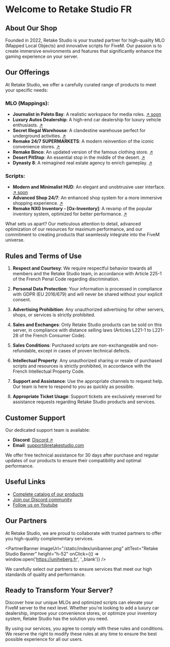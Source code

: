 

# Welcome to Retake Studio FR

## About Our Shop

Founded in 2022, Retake Studio is your trusted partner for high-quality MLO (Mapped Local Objects) and innovative scripts for FiveM. Our passion is to create immersive environments and features that significantly enhance the gaming experience on your server.

## Our Offerings

At Retake Studio, we offer a carefully curated range of products to meet your specific needs:

### MLO (Mappings):
- **Journalist in Paleto Bay**: A realistic workspace for media roles. [↗ soon]()
- **Luxury Autos Dealership**: A high-end car dealership for luxury vehicle enthusiasts. [↗](https://retake-studio.tebex.io/package/5978821)
- **Secret Illegal Warehouse**: A clandestine warehouse perfect for underground activities. [↗](https://retake-studio.tebex.io/package/6315799) 
- **Remake 24/7 SUPERMARKETS**: A modern reinvention of the iconic convenience stores. [↗](https://retake-studio.tebex.io/package/6179108)
- **Remake Binco**: An updated version of the famous clothing store. [↗](https://retake-studio.tebex.io/package/6336310)
- **Desert PitStop**: An essential stop in the middle of the desert. [↗](https://retake-studio.tebex.io/package/6070379)
- **Dynasty 8**: A reimagined real estate agency to enrich gameplay. [↗](https://retake-studio.tebex.io/package/6357879)

### Scripts:
- **Modern and Minimalist HUD**: An elegant and unobtrusive user interface. [↗ soon]()
- **Advanced Shop 24/7**: An enhanced shop system for a more immersive shopping experience. [↗](https://retake-studio.tebex.io/package/5900299)
- **Remake NXG Inventory - [Ox-Inventory]**: A revamp of the popular inventory system, optimized for better performance. [↗](https://retake-studio.tebex.io/package/6375067)

What sets us apart? Our meticulous attention to detail, advanced optimization of our resources for maximum performance, and our commitment to creating products that seamlessly integrate into the FiveM universe.

## Rules and Terms of Use

1. **Respect and Courtesy**: We require respectful behavior towards all members and the Retake Studio team, in accordance with Article 225-1 of the French Penal Code regarding discrimination.

2. **Personal Data Protection**: Your information is processed in compliance with GDPR (EU 2016/679) and will never be shared without your explicit consent.

3. **Advertising Prohibition**: Any unauthorized advertising for other servers, shops, or services is strictly prohibited.

4. **Sales and Exchanges**: Only Retake Studio products can be sold on this server, in compliance with distance selling laws (Articles L221-1 to L221-28 of the French Consumer Code).

5. **Sales Conditions**: Purchased scripts are non-exchangeable and non-refundable, except in cases of proven technical defects.

6. **Intellectual Property**: Any unauthorized sharing or resale of purchased scripts and resources is strictly prohibited, in accordance with the French Intellectual Property Code.

7. **Support and Assistance**: Use the appropriate channels to request help. Our team is here to respond to you as quickly as possible.

8. **Appropriate Ticket Usage**: Support tickets are exclusively reserved for assistance requests regarding Retake Studio products and services.

## Customer Support

Our dedicated support team is available:

- **Discord**: [Discord ↗](https://discord.gg/UMwpRHkUtg)
- **Email**: [support@retakestudio.com](mailto:support@retakestudio.com)

We offer free technical assistance for 30 days after purchase and regular updates of our products to ensure their compatibility and optimal performance.

## Useful Links

- [Complete catalog of our products](https://retake-studio.tebex.io)
- [Join our Discord community](https://discord.gg/UMwpRHkUtg)
- [Follow us on Youtube](https://www.youtube.com/@retakestudio)

## Our Partners

At Retake Studio, we are proud to collaborate with trusted partners to offer you high-quality complementary services.


<PartnerBanner imageUrl="/static/index/unibanner.png" altText="Retake Studio Banner" height="h-52" onClick={() => window.open('https://uniheberg.fr', '_blank')} />


We carefully select our partners to ensure services that meet our high standards of quality and performance.

## Ready to Transform Your Server?

Discover how our unique MLOs and optimized scripts can elevate your FiveM server to the next level. Whether you're looking to add a luxury car dealership, improve your convenience stores, or optimize your inventory system, Retake Studio has the solution you need.

By using our services, you agree to comply with these rules and conditions. We reserve the right to modify these rules at any time to ensure the best possible experience for all our users.